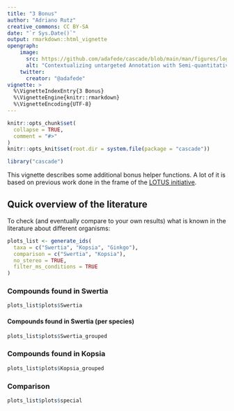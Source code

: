 ```yaml
---
title: "3 Bonus"
author: "Adriano Rutz"
creative_commons: CC BY-SA
date: "`r Sys.Date()`"
output: rmarkdown::html_vignette
opengraph:
    image:
      src: https://github.com/adafede/cascade/blob/main/man/figures/logo.svg
      alt: "Contextualizing untargeted Annotation with Semi-quantitative Charged Aerosol Detection for pertinent characterization of natural Extracts"
    twitter:
      creator: "@adafede"
vignette: >
  %\VignetteIndexEntry{3 Bonus}
  %\VignetteEngine{knitr::rmarkdown}
  %\VignetteEncoding{UTF-8}
---
```


```r
knitr::opts_chunk$set(
  collapse = TRUE,
  comment = "#>"
)
knitr::opts_knit$set(root.dir = system.file(package = "cascade"))
```

```r
library("cascade")
```

This vignette describes some additional bonus helper functions.
A lot of it is based on previous work done in the frame of the [LOTUS initiative](https://doi.org/10.7554/eLife.70780).

## Quick overview of the literature

To check (and eventually compare to your own results) what is known in the literature about different organisms:

```r
plots_list <- generate_ids(
  taxa = c("Swertia", "Kopsia", "Ginkgo"),
  comparison = c("Swertia", "Kopsia"),
  no_stereo = TRUE,
  filter_ms_conditions = TRUE
)
```

### Compounds found in Swertia 

```r
plots_list$plots$Swertia
```

#### Compounds found in Swertia (per species)
```r
plots_list$plots$Swertia_grouped
```

### Compounds found in Kopsia

```r
plots_list$plots$Kopsia_grouped
```

### Comparison

```r
plots_list$plots$special
```

